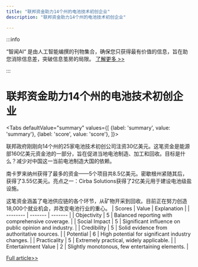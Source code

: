 ```yaml
---
title: "联邦资金助力14个州的电池技术初创企业"
description: "联邦资金助力14个州的电池技术初创企业"

---
```



:::info

“智闻AI“ 是由人工智能编撰的刊物集合，确保您只获得最有价值的信息，旨在助您消除信息差，突破信息茧房的局限。  [了解更多 >>](/)

:::

# 联邦资金助力14个州的电池技术初创企业


<Tabs
	defaultValue="summary"
	values={[
	{label: 'summary', value: 'summary'},
	{label: 'score', value: 'score'},
]}>
<TabItem value="summary">


联邦政府刚刚向14个州的25家电池技术初创公司注资30亿美元。这笔资金是能源部160亿美元资金池的一部分，旨在促进当地电池制造、加工和回收。目标是什么？减少对中国这一当前电池制造大国的依赖。

南卡罗来纳州获得了最多的资金——5个项目共8.5亿美元。密歇根州紧随其后，获得了3.55亿美元。亮点之一：Cirba Solutions获得了2亿美元用于建设电池级盐设施。

这笔资金涵盖了电池供应链的各个环节，从矿物开采到回收。目前正在努力创造18,000个就业机会，并改变电池行业的重心。
</TabItem>
<TabItem value="score">
	| Scores     | Value   | Explanation |
	| -------- | ------- | ------- |
	| Objectivity  | 5    | Balanced reporting with comprehensive coverage.    |
	| Social Impact | 5     | Significant influence on public opinion and industry.    |
	| Credibility    | 5    | Solid evidence from authoritative sources.    |
	| Potential    | 6    | High potential for significant industry changes.    |
	| Practicality    | 5    | Extremely practical, widely applicable.    |
	| Entertainment Value    | 2    | Slightly monotonous, few entertaining elements.    |
</TabItem>
</Tabs>

[Full article>>](https://techcrunch.com/2024/09/20/the-25-battery-tech-startups-that-just-got-a-piece-of-3b-in-federal-funds/)
